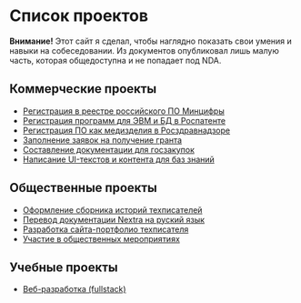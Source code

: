 
# Список проектов

**Внимание!** Этот сайт я сделал, чтобы наглядно показать свои умения и навыки на собеседовании. Из документов опубликовал лишь малую часть, которая общедоступна и не попадает под NDA.


## Коммерческие проекты

- [Регистрация в реестре российского ПО Минцифры](../portfolio/projects/register-digital-ministry.mdx)
- [Регистрация программ для ЭВМ и БД в Роспатенте](../portfolio/projects/register-rospatent.mdx)
- [Регистрация ПО как медизделия в Росздравнадзоре](../portfolio/projects/register-roszdravnadzor.mdx)
- [Заполнение заявок на получение гранта](../portfolio/projects/grant-applications.mdx)
- [Составление документации для госзакупок](../portfolio/projects/gov-procurement-docs.mdx)
- [Написание UI-текстов и контента для баз знаний](../portfolio/projects/ui-texts-wiki.mdx)

## Общественные проекты

- [Оформление сборника историй техписателей](../portfolio/projects/tech-writers-storybook.mdx)
- [Перевод документации Nextra на руский язык](../portfolio/projects/nextra-docs-rus.mdx)
- [Разработка сайта-портфолио техписателя](../portfolio/projects/portfolio-website.mdx)
- [Участие в общественных мероприятиях](../portfolio/projects/public-activities.mdx)

## Учебные проекты

- [Веб-разработка (fullstack)](../portfolio/projects/web-dev.mdx)